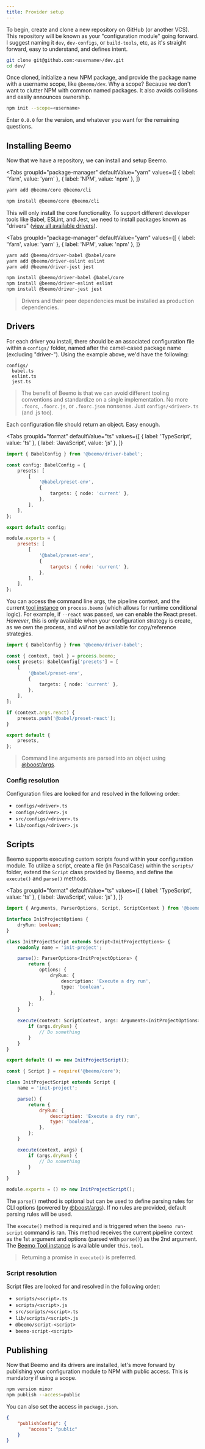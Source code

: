 ```yaml
---
title: Provider setup
---
```



To begin, create and clone a new repository on GitHub (or another VCS). This repository will be
known as your "configuration module" going forward. I suggest naming it `dev`, `dev-configs`, or
`build-tools`, etc, as it's straight forward, easy to understand, and defines intent.

```bash
git clone git@github.com:<username>/dev.git
cd dev/
```

Once cloned, initialize a new NPM package, and provide the package name with a username scope, like
`@beemo/dev`. Why a scope? Because we don't want to clutter NPM with common named packages. It also
avoids collisions and easily announces ownership.

```bash
npm init --scope=<username>
```

Enter `0.0.0` for the version, and whatever you want for the remaining questions.

## Installing Beemo

Now that we have a repository, we can install and setup Beemo.

<Tabs
  groupId="package-manager"
  defaultValue="yarn"
  values={[
    { label: 'Yarn', value: 'yarn' },
    { label: 'NPM', value: 'npm' },
  ]}
>
  <TabItem value="yarn">

```bash
yarn add @beemo/core @beemo/cli
```

  </TabItem>
  <TabItem value="npm">

```bash
npm install @beemo/core @beemo/cli
```

  </TabItem>
</Tabs>

This will only install the core functionality. To support different developer tools like Babel,
ESLint, and Jest, we need to install packages known as "drivers"
([view all available drivers](https://www.npmjs.com/search?q=beemo-driver)).

<Tabs
  groupId="package-manager"
  defaultValue="yarn"
  values={[
    { label: 'Yarn', value: 'yarn' },
    { label: 'NPM', value: 'npm' },
  ]}
>
  <TabItem value="yarn">

```bash
yarn add @beemo/driver-babel @babel/core
yarn add @beemo/driver-eslint eslint
yarn add @beemo/driver-jest jest
```

  </TabItem>
  <TabItem value="npm">

```bash
npm install @beemo/driver-babel @babel/core
npm install @beemo/driver-eslint eslint
npm install @beemo/driver-jest jest
```

  </TabItem>
</Tabs>

> Drivers and their peer dependencies must be installed as production dependencies.

## Drivers

For each driver you install, there should be an associated configuration file within a `configs/`
folder, named after the camel-cased package name (excluding "driver-"). Using the example above,
we'd have the following:

```
configs/
  babel.ts
  eslint.ts
  jest.ts
```

> The benefit of Beemo is that we can avoid different tooling conventions and standardize on a
> single implementation. No more `.foorc`, `.foorc.js`, or `.foorc.json` nonsense. Just
> `configs/<driver>.ts` (and .js too).

Each configuration file should return an object. Easy enough.

<Tabs
  groupId="format"
  defaultValue="ts"
  values={[
    { label: 'TypeScript', value: 'ts' },
    { label: 'JavaScript', value: 'js' },
  ]}
>
  <TabItem value="ts">

```ts title="configs/babel.ts"
import { BabelConfig } from '@beemo/driver-babel';

const config: BabelConfig = {
	presets: [
		[
			'@babel/preset-env',
			{
				targets: { node: 'current' },
			},
		],
	],
};

export default config;
```

  </TabItem>
  <TabItem value="js">

```js title="configs/babel.js"
module.exports = {
	presets: [
		[
			'@babel/preset-env',
			{
				targets: { node: 'current' },
			},
		],
	],
};
```

  </TabItem>
</Tabs>

You can access the command line args, the pipeline context, and the current
[tool instance](./tool.md) on `process.beemo` (which allows for runtime conditional logic). For
example, if `--react` was passed, we can enable the React preset. _However_, this is only available
when your configuration strategy is create, as we own the process, and _will not_ be available for
copy/reference strategies.

```ts title="configs/babel.ts"
import { BabelConfig } from '@beemo/driver-babel';

const { context, tool } = process.beemo;
const presets: BabelConfig['presets'] = [
	[
		'@babel/preset-env',
		{
			targets: { node: 'current' },
		},
	],
];

if (context.args.react) {
	presets.push('@babel/preset-react');
}

export default {
	presets,
};
```

> Command line arguments are parsed into an object using
> [@boost/args](https://boostlib.dev/docs/args).

### Config resolution

Configuration files are looked for and resolved in the following order:

- `configs/<driver>.ts`
- `configs/<driver>.js`
- `src/configs/<driver>.ts`
- `lib/configs/<driver>.js`

## Scripts

Beemo supports executing custom scripts found within your configuration module. To utilize a script,
create a file (in PascalCase) within the `scripts/` folder, extend the `Script` class provided by
Beemo, and define the `execute()` and `parse()` methods.

<Tabs
  groupId="format"
  defaultValue="ts"
  values={[
    { label: 'TypeScript', value: 'ts' },
    { label: 'JavaScript', value: 'js' },
  ]}
>
  <TabItem value="ts">

```ts title="scripts/InitProject.ts"
import { Arguments, ParserOptions, Script, ScriptContext } from '@beemo/core';

interface InitProjectOptions {
	dryRun: boolean;
}

class InitProjectScript extends Script<InitProjectOptions> {
	readonly name = 'init-project';

	parse(): ParserOptions<InitProjectOptions> {
		return {
			options: {
				dryRun: {
					description: 'Execute a dry run',
					type: 'boolean',
				},
			},
		};
	}

	execute(context: ScriptContext, args: Arguments<InitProjectOptions>) {
		if (args.dryRun) {
			// Do something
		}
	}
}

export default () => new InitProjectScript();
```

  </TabItem>
  <TabItem value="js">

```js title="scripts/InitProject.js"
const { Script } = require('@beemo/core');

class InitProjectScript extends Script {
	name = 'init-project';

	parse() {
		return {
			dryRun: {
				description: 'Execute a dry run',
				type: 'boolean',
			},
		};
	}

	execute(context, args) {
		if (args.dryRun) {
			// Do something
		}
	}
}

module.exports = () => new InitProjectScript();
```

  </TabItem>
</Tabs>

The `parse()` method is optional but can be used to define parsing rules for CLI options (powered by
[@boost/args](https://boostlib.dev/docs/args)). If no rules are provided, default parsing rules will
be used.

The `execute()` method is required and is triggered when the `beemo run-script` command is ran. This
method receives the current pipeline context as the 1st argument and options (parsed with `parse()`)
as the 2nd argument. The [Beemo Tool instance](./tool.md) is available under `this.tool`.

> Returning a promise in `execute()` is preferred.

### Script resolution

Script files are looked for and resolved in the following order:

- `scripts/<script>.ts`
- `scripts/<script>.js`
- `src/scripts/<script>.ts`
- `lib/scripts/<script>.js`
- `@beemo/script-<script>`
- `beemo-script-<script>`

## Publishing

Now that Beemo and its drivers are installed, let's move forward by publishing your configuration
module to NPM with public access. This is mandatory if using a scope.

```bash
npm version minor
npm publish --access=public
```

You can also set the access in `package.json`.

```json
{
	"publishConfig": {
		"access": "public"
	}
}
```
